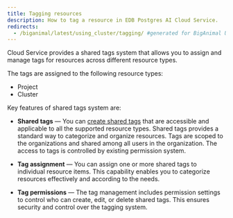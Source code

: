 ```yaml
---
title: Tagging resources
description: How to tag a resource in EDB Postgres AI Cloud Service.
redirects:
  - /biganimal/latest/using_cluster/tagging/ #generated for BigAnimal URL path removal branch
---
```


Cloud Service provides a shared tags system that allows you to assign and manage tags for resources across different resource types.

The tags are assigned to the following resource types:

- Project 
- Cluster

Key features of shared tags system are:

- **Shared tags** &mdash; You can [create shared tags](./create_and_manage_tags.mdx) that are accessible and applicable to all the supported resource types. Shared tags provides a standard way to categorize and organize resources. Tags are scoped to the organizations and shared among all users in the organization. The access to tags is controlled by existing permission system.

- **Tag assignment** &mdash; You can assign one or more shared tags to individual resource items. This capability enables you to categorize resources effectively and according to the needs.

- **Tag permissions** &mdash; The tag management includes permission settings to control who can create, edit, or delete shared tags. This ensures security and control over the tagging system.